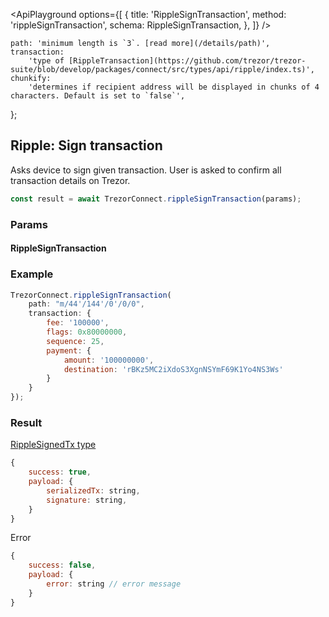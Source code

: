 

<ApiPlayground
    options={[
        {
            title: 'RippleSignTransaction',
            method: 'rippleSignTransaction',
            schema: RippleSignTransaction,
        },
    ]}
/>

    path: 'minimum length is `3`. [read more](/details/path)',
    transaction:
        'type of [RippleTransaction](https://github.com/trezor/trezor-suite/blob/develop/packages/connect/src/types/api/ripple/index.ts)',
    chunkify:
        'determines if recipient address will be displayed in chunks of 4 characters. Default is set to `false`',
};

## Ripple: Sign transaction

Asks device to sign given transaction. User is asked to confirm all transaction
details on Trezor.

```javascript
const result = await TrezorConnect.rippleSignTransaction(params);
```

### Params

<CommonParamsLink />

#### RippleSignTransaction

<ParamsTable schema={RippleSignTransaction} descriptions={paramDescriptions} />

### Example

```javascript
TrezorConnect.rippleSignTransaction(
    path: "m/44'/144'/0'/0/0",
    transaction: {
        fee: '100000',
        flags: 0x80000000,
        sequence: 25,
        payment: {
            amount: '100000000',
            destination: 'rBKz5MC2iXdoS3XgnNSYmF69K1Yo4NS3Ws'
        }
    }
});
```

### Result

[RippleSignedTx type](https://github.com/trezor/trezor-suite/blob/develop/packages/connect/src/types/api/ripple/index.ts)

```javascript
{
    success: true,
    payload: {
        serializedTx: string,
        signature: string,
    }
}
```

Error

```javascript
{
    success: false,
    payload: {
        error: string // error message
    }
}
```
